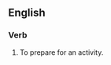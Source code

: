 ==English==

===Verb===
{{en-verb|gears up|gearing up|geared up|geared up}}

# To prepare for an activity.